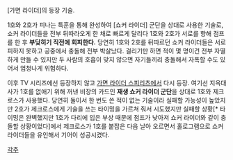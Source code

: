 [가면 라이더]의 등장 기술.

1호와 2호가 피나는 특훈을 통해 완성하여 [쇼커 라이더] 군단을 상대로 사용한 기술로, 쇼커 라이더들을 전부 뒤따라오게 한 채로 빠르게 달리다 1호와 2호가 서로를 향해 점프를 한 후 '''부딪히기 직전에 회피한다.''' 당연히 1호와 2호를 뒤따르던 쇼커 라이더들은 서로 피하지 못하고 공중에서 충돌해 전부 박살났다. 걸리기만 하면 적이 몇 명이건 전부 자멸하게 만들 수 있지만 두 사람의 호흡이 맞지 않으면 자기들끼리 충돌해서 자폭할 수도 있어서 엄청나게 위험하다.


이후 TV 시리즈에선 등장하지 않고 [[가면 라이더 스피리츠]]에서 다시 등장. 여기선 지옥대사가 1호를 없애기 위해 꺼낸 비장의 카드인 '''재생 쇼커 라이더 군단'''을 상대로 1호와 제크로스가 사용했다. 당연히 둘이서 한 번도 쓴 적이 없는 기술이라 실패할 가능성이 높았지만 2호가 제크로스에게 기술을 쓰는 타이밍을 가르쳐 줘서 시도했지만 실패할 상황[*  타이밍은 완벽했지만 1호가 다리에 입은 부상 때문에 점프가 낮아져 쇼커 라이더와 같이 충돌할 상황이었다]에서 제크로스가 1호를 붙잡은 다음 날아 오르면서 홀로그램으로 쇼커 라이더들을 유인해서 기어이 성공시켰다.


[[각주]]
